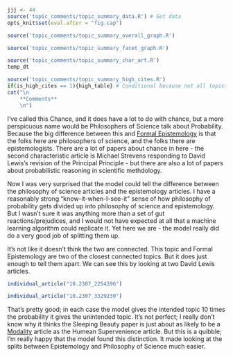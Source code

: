 ```r
jjj <- 44
source('topic_comments/topic_summary_data.R') # Get data
opts_knit$set(eval.after = "fig.cap")
```

```r
source('topic_comments/topic_summary_overall_graph.R')
```

```r

source('topic_comments/topic_summary_facet_graph.R')
```

```r

source('topic_comments/topic_summary_char_art.R')
temp_dt
```

```r
source('topic_comments/topic_summary_high_cites.R')
if(is_high_cites == 1){high_table} # Conditional because not all topics have high cites
cat("\n
	**Comments**
	\n")
```

I've called this Chance, and it does have a lot to do with chance, but a more perspicuous name would be Philosophers of Science talk about Probability. Because the big difference between this and [Formal Epistemology](#topic84) is that the folks here are philosophers of science, and the folks there are epistemologists. There are a lot of papers about chance in here - the second characteristic article is Michael Strevens responding to David Lewis's revision of the Principal Principle - but there are also a lot of papers about probabilistic reasoning in scientific methdology.

Now I was very surprised that the model could tell the difference between the philosophy of science articles and the epistemology articles. I have a reasonably strong "know-it-when-I-see-it" sense of how philosophy of probability gets divided up into philosophy of science and epistemology. But I wasn't sure it was anything more than a set of gut reactions/prejudices, and I would not have expected at all that a machine learning algorithm could replicate it. Yet here we are - the model really did do a very good job of splitting them up.

It's not like it doesn't think the two are connected. This topic and Formal Epistemology are two of the closest connected topics. But it does just enough to tell them apart. We can see this by looking at two David Lewis articles. 


```r
individual_article("10.2307_2254396")
```

```r
individual_article("10.2307_3329230")
```


That's pretty good; in each case the model gives the intended topic 10 times the probability it gives the unintended topic. It's not perfect; I really don't know why it thinks the Sleeping Beauty paper is just about as likely to be a [Modality](#topic80) article as the Humean Supervenience article. But this is a quibble; I'm really happy that the model found this distinction. It made looking at the splits between Epistemology and Philosophy of Science much easier.